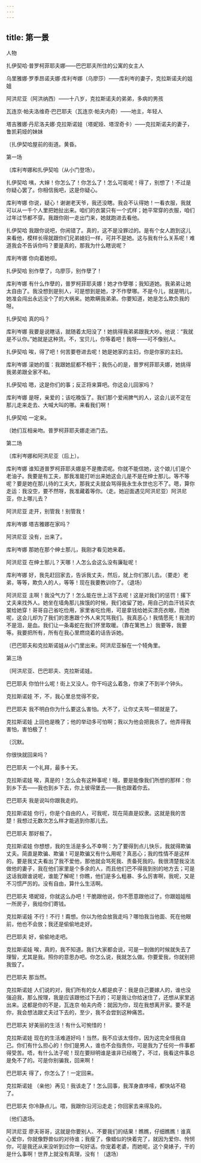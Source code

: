```yaml
---
---
---
```

title: 第一景
---




人物

扎伊契哈·普罗柯菲耶夫娜——巴巴耶夫所住的公寓的女主人

乌里雅娜·罗季昂诺夫娜·库利岑娜（乌廖莎）——库利岑的妻子，克拉斯诺夫的姐姐

阿洪尼亚（阿洪纳西）——十八岁，克拉斯诺夫的弟弟，多病的男孩

瓦连京·帕夫洛维奇·巴巴耶夫（瓦连京·帕夫内奇）——地主，年轻人

塔吉雅娜·丹尼洛夫娜·克拉斯诺娃（塔妮娅、塔涅奇卡）——克拉斯诺夫的妻子，鲁凯莉娅的妹妹





〔扎伊契哈屋前的街道。黄昏。





第一场


〔库利岑娜和扎伊契哈（从小门登场）。





扎伊契哈 咦，大婶！你怎么了！你怎么了！怎么可能呢！得了，别想了！不过是你疑心罢了。你相信我吧，这是你疑心。

库利岑娜 你说，疑心！谢谢老天爷，我还没瞎。我会不认得她！一看衣服，我就可以从一千个人里把她扯出来。咱们的衣裳只有一个式样；她平常穿的衣服，咱们过年过节都不穿。我跟你刚一走出门来，她就跑进去看他。

扎伊契哈 我跟你说吧，你闹错了。真的，这不是没罪过的。是有个女人跑到这儿来看他，模样长得就跟你们兄弟媳妇一样，可并不是她。这与我有什么关系呢！难道我会不告诉你吗？要是真的，那我为什么瞎说呢？

库利岑娜 你向着她呗。

扎伊契哈 别作孽了，乌廖莎，别作孽了！

库利岑娜 有什么作孽的，普罗柯菲耶夫娜！她才作孽哪；我知道她。我弟弟让她太自由了。我没想到是别人，可是想到是她，才不作孽哪。不是今儿，就是明儿，她准会闯出永远没个了的大祸来。她欺瞒我弟弟。你要知道，她是怎么欺负我的呀。

扎伊契哈 真的吗？

库利岑娜 我要是说瞎话，就随着太阳没了！她挑得我弟弟跟我大吵。他说：“我就是不认你。”她就是这种货。不，宝贝儿，你等着吧！我呀——可不像别人。

扎伊契哈 唉，得了吧！何苦要卷进去呢！她是她家的主妇，你是你家的主妇。

库利岑娜 滚她的蛋：我跟她屁都不相干；我伤心的是，普罗柯菲耶夫娜，她挑得我弟弟跟全家不和。

扎伊契哈 嗯，这是你们的事；反正将来算吧。你这会儿回家吗？

库利岑娜 是呀，亲爱的；该吃晚饭了。我们那个爱闹脾气的人，这会儿说不定在那儿走来走去、大喊大叫的哪。来看我们啊！

扎伊契哈 一定来。

〔她们互相亲吻。普罗柯菲耶夫娜走进门去。





第二场


〔库利岑娜和阿洪尼亚（后上）。





库利岑娜 谁知道普罗柯菲耶夫娜是不是撒谎呢。你就不能信她，这个娘儿们是个老油子。我要是有工夫，那我准能打听出来她这会儿是不是在绅士那儿。等不等呢？要是她在那儿待的工夫大，那我丈夫就会骂得我永生永世也忘不了。嗯，算你走运：我没空，要不然呀，我准藏着等你。（走。她迎面遇见阿洪尼亚）阿洪尼亚，你上哪儿去？

阿洪尼亚 走开，别管我！别管我！

库利岑娜 塔吉雅娜在家吗？

阿洪尼亚 没有，出来了。

库利岑娜 那她在那个绅士那儿，我刚才看见她来着。

阿洪尼亚 在绅士那儿？天哪！人怎么会这么没有廉耻呢！

库利岑娜 好，我先赶回家去，告诉我丈夫，然后，就上你们那儿去。（要走）老弟，等等，欺负人的人，等等！现在我要教训你了。（退场）

阿洪尼亚 主啊！我没气力了！怎么能在世上活下去呢！这是对我们的惩罚！撂下丈夫来找外人。她坐在墙角那儿挨饿的时候，我们收留了她，用自己的血汗钱买衣裳给她穿！哥哥自己省吃俭用，家里省吃俭用，可是拿钱给她买漂亮衣眼，而她呢，这会儿却为了我们的恩惠跟个外人来咒骂我们。我真恶心！我情愿死！我流的不是泪，是血。我们让一条毒蛇在我们怀里取暖。（靠在篱笆上）我要等，我要等。我要把所有，所有在我心里燃烧着的话告诉她。

〔巴巴耶夫和克拉斯诺娃从小门里出来。阿洪尼亚躲在一个犄角里。





第三场


〔阿洪尼亚、巴巴耶夫、克拉斯诺娃。





巴巴耶夫 你怕什么呢！街上又没人。你干吗这么着急，你来了不到半个钟头。

克拉斯诺娃 不，不，我心里总觉得不安。

巴巴耶夫 我不明白你为什么要这么害怕。大不了，让你丈夫骂一顿就是了。

克拉斯诺娃 上回也是晚了；他的举动多可怕啊；我以为他会把我杀了。他弄得我害怕，害怕极了！

〔沉默。

你很快就回来吗？

巴巴耶夫 一个礼拜，最多十天。

克拉斯诺娃 唉，真是的！怎么会有这种事呢！哦，要是能像我们所想的那样：你到乡下去——我也到乡下去，你上彼得堡去——我也跟着你去。

巴巴耶夫 我是说叫你跟我走的。

克拉斯诺娃 你行，你是个自由的人，可我呢，现在简直是奴隶。这就是我的苦楚！我想过无数次怎么样才能逃到你那儿去。

巴巴耶夫 那好极了。

克拉斯诺娃 你想想，我的生活是多么不幸啊：为了要得到点儿快乐，我就得欺骗丈夫。简直是欺骗、欺骗！可是欺骗又有什么用呢？真恶心；我的性情不是这样的。要是我丈夫看出了我不爱他，那他就会骂死我、责备死我的。我很清楚我没法做他的妻子，我在他们家里是个多余的人，而且他们巴不得我到别的地方去；可是这话我跟谁说呢，谁能了解呢！你瞧，他们是多么粗暴、多么厉害啊，我呢，又是不习惯严厉的。没有自由，算什么生活啊。

巴巴耶夫 塔妮娅，你就这么办吧！干脆跟他说，你不愿意跟他过了。你跟姐姐租一所房子，我给你们寄钱。

克拉斯诺娃 不行！不行！甭想。你以为他会放我走吗？哪怕我当他面、死在他眼前，他也不会放；我还是偷偷地走好。

巴巴耶夫 好，偷偷地走吧。

克拉斯诺娃 唉，真的，我不知道。我们大家都会说，可是一到做的时候就失去了理智，尤其是我。照你的意思办吧。你怎么说，我就怎么做。你要爱我，你就别把我毁了。

巴巴耶夫 那当然。

克拉斯诺娃 人们说的对，我们所有的女人都是疯子：我是自己要嫁人的，谁也没强迫我，那么按理，我是应该跟他过下去的；可是我让你给迷住了，还想从家里逃出来。这都是你的不是，瓦连京·帕夫内奇：就因为你，现在我想离开家。要不是你，我会想法跟丈夫过下去的，至少，我不会尝到这种痛苦。

巴巴耶夫 好美丽的生活！有什么可惋惜的！

克拉斯诺娃 现在的生活难道好吗！当然，我不应该太怪你，因为这完全怪我自己。你们有什么担心的！你们是男人，谁也不会指责你，可是我为了任何一件事都得受苦。唔，有什么法子呢！现在要辩明谁是谁非已经晚了，不过，我看这件事总是免不了的。可是你别骗我，回来啊！

巴巴耶夫 得了，你怎么了！一定回来。

克拉斯诺娃 （亲他）再见！我该走了！怎么回事，我浑身直哆嗦，都快站不稳了。

巴巴耶夫 你冷静点儿。喂，我跟你沿河沿走走；你回家去来得及的。

〔他们退场。

阿洪尼亚 廖夫哥哥，这就是你要别人、不要我们的结果！瞧瞧，仔细瞧瞧！谁真心爱你，你就像野兽似的对待谁；我瘦了，像蜡似的快着完了，就因为爱你、怜悯你，可是我还从来没听到过你一句好话。你宠着老婆，而她呢，这个臭婊子，干的是什么事啊！世界上就没有真理，没有！（退场）
